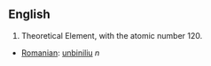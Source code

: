 ==English== 

#Theoretical Element, with the atomic number 120.


*[[Romanian]]: [[unbiniliu]] ''n''